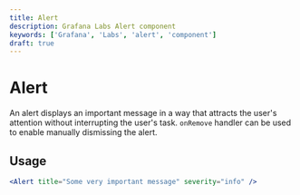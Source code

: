 ```yaml
---
title: Alert
description: Grafana Labs Alert component
keywords: ['Grafana', 'Labs', 'alert', 'component']
draft: true
---
```



# Alert <Badge text='draft' color='orange'></Badge>

An alert displays an important message in a way that attracts the user's attention without interrupting the user's task. `onRemove` handler can be used to enable manually dismissing the alert.

## Usage

```jsx
<Alert title="Some very important message" severity="info" />
```
